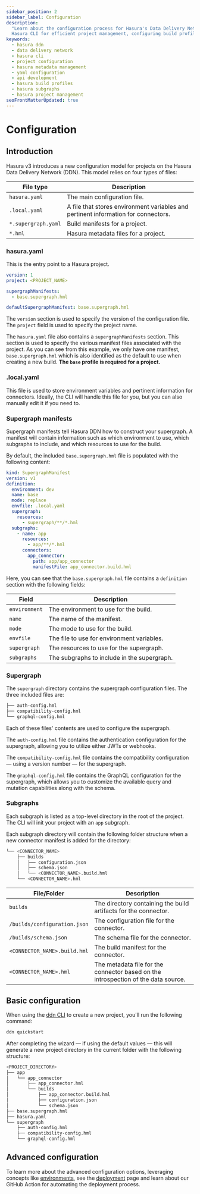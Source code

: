 ```yaml
---
sidebar_position: 2
sidebar_label: Configuration
description:
  "Learn about the configuration process for Hasura's Data Delivery Network. Discover detailed instructions on utilizing
  Hasura CLI for efficient project management, configuring build profiles and subgraphs."
keywords:
  - hasura ddn
  - data delivery network
  - hasura cli
  - project configuration
  - hasura metadata management
  - yaml configuration
  - api development
  - hasura build profiles
  - hasura subgraphs
  - hasura project management
seoFrontMatterUpdated: true
---
```


# Configuration

## Introduction

Hasura v3 introduces a new configuration model for projects on the Hasura Data Delivery Network (DDN). This model relies
on four types of files:

| File type           | Description                                                                        |
| ------------------- | ---------------------------------------------------------------------------------- |
| `hasura.yaml`       | The main configuration file.                                                       |
| `.local.yaml`       | A file that stores environment variables and pertinent information for connectors. |
| `*.supergraph.yaml` | Build manifests for a project.                                                     |
| `*.hml`             | Hasura metadata files for a project.                                               |

### hasura.yaml

This is the entry point to a Hasura project.

```yaml
version: 1
project: <PROJECT_NAME>

supergraphManifests:
  - base.supergraph.hml

defaultSupergraphManifest: base.supergraph.hml
```

The `version` section is used to specify the version of the configuration file. The `project` field is used to specify
the project name.

The `hasura.yaml` file also contains a `supergraphManifests` section. This section is used to specify the various
manifest files associated with the project. As you can see from this example, we only have one manifest,
`base.supergraph.hml` which is also identified as the default to use when creating a new build. **The `base` profile is
required for a project.**

### .local.yaml

This file is used to store environment variables and pertinent information for connectors. Ideally, the CLI will handle
this file for you, but you can also manually edit it if you need to.

### Supergraph manifests

Supergraph manifests tell Hasura DDN how to construct your supergraph. A manifest will contain information such as which
environment to use, which subgraphs to include, and which resources to use for the build.

By default, the included `base.supergraph.hml` file is populated with the following content:

```yaml
kind: SupergraphManifest
version: v1
definition:
  environment: dev
  name: base
  mode: replace
  envfile: .local.yaml
  supergraph:
    resources:
      - supergraph/**/*.hml
  subgraphs:
    - name: app
      resources:
        - app/**/*.hml
      connectors:
        app_connector:
          path: app/app_connector
          manifestFile: app_connector.build.hml
```

Here, you can see that the `base.supergraph.hml` file contains a `definition` section with the following fields:

| Field         | Description                                 |
| ------------- | ------------------------------------------- |
| `environment` | The environment to use for the build.       |
| `name`        | The name of the manifest.                   |
| `mode`        | The mode to use for the build.              |
| `envfile`     | The file to use for environment variables.  |
| `supergraph`  | The resources to use for the supergraph.    |
| `subgraphs`   | The subgraphs to include in the supergraph. |

### Supergraph

The `supergraph` directory contains the supergraph configuration files. The three included files are:

```bash
├── auth-config.hml
├── compatibility-config.hml
└── graphql-config.hml
```

Each of these files' contents are used to configure the supergraph.

The `auth-config.hml` file contains the authentication configuration for the supergraph, allowing you to utilize either
JWTs or webhooks.

The `compatibility-config.hml` file contains the compatibility configuration — using a version number — for the
supergraph.

The `graphql-config.hml` file contains the GraphQL configuration for the supergraph, which allows you to customize the
available query and mutation capabilities along with the schema.

### Subgraphs

Each subgraph is listed as a top-level directory in the root of the project. The CLI will init your project with an
`app` subgraph.

Each subgraph directory will contain the following folder structure when a new connector manifest is added for the
directory:

```bash
└── <CONNECTOR_NAME>
    ├── builds
    │   ├── configuration.json
    │   ├── schema.json
    │   └── <CONNECTOR_NAME>.build.hml
    └── <CONNECTOR_NAME>.hml
```

| File/Folder                  | Description                                                                        |
| ---------------------------- | ---------------------------------------------------------------------------------- |
| `builds`                     | The directory containing the build artifacts for the connector.                    |
| `/builds/configuration.json` | The configuration file for the connector.                                          |
| `/builds/schema.json`        | The schema file for the connector.                                                 |
| `<CONNECTOR_NAME>.build.hml` | The build manifest for the connector.                                              |
| `<CONNECTOR_NAME>.hml`       | The metadata file for the connector based on the introspection of the data source. |

## Basic configuration

When using the [ddn CLI](/cli/overview.mdx) to create a new project, you'll run the following command:

```bash
ddn quickstart
```

After completing the wizard — if using the default values — this will generate a new project directory in the current
folder with the following structure:

```bash
<PROJECT_DIRECTORY>
├── app
│   └── app_connector
│       ├── app_connector.hml
│       └── builds
│           ├── app_connector.build.hml
│           ├── configuration.json
│           └── schema.json
├── base.supergraph.hml
├── hasura.yaml
└── supergraph
    ├── auth-config.hml
    ├── compatibility-config.hml
    └── graphql-config.hml
```

## Advanced configuration

To learn more about the advanced configuration options, leveraging concepts like
[environments](/ci-cd/environments.mdx), see the [deployment](#) page and learn about our GitHub Action for automating
the deployment process.
